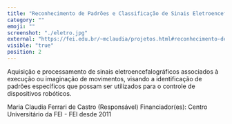 ```yaml
---
title: "Reconhecimento de Padrões e Classificação de Sinais Eletroencefalográficos"
category: ""
emoji: ""
screenshot: "./eletro.jpg"
external: "https://fei.edu.br/~mclaudia/projetos.html#reconhecimento-de-padroes-e-classificacao-de-sinais-eletroencefalograficos"
visible: "true"
position: 2
---
```


Aquisição e processamento de sinais eletroencefalográficos associados à execução ou imaginação de movimentos, visando a identificação de padrões específicos que possam ser utilizados para o controle de dispositivos robóticos.

Maria Claudia Ferrari de Castro (Responsável)
Financiador(es): Centro Universitário da FEI - FEI desde 2011